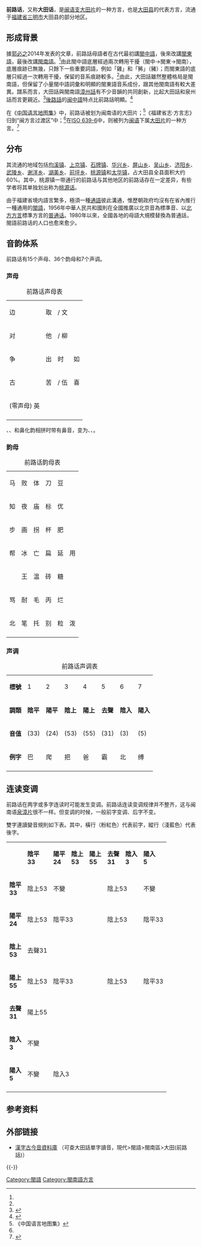 {{Infobox Language
|name= 前路话
|nativename= 大田话 {{lang|nan|Toà-chhâng-boē}}
|states= {{CHN}}[[福建省|福建省]][[三明市|三明市]]
|region= [[福建省|福建省]][[三明市|三明市]][[大田县|大田县]]
|speakers= 约20万
|date     = 1992年
|ref      = <ref>{{Cite web |url=http://www.fjsq.gov.cn/ShowText.asp?ToBook=3196&index=1666& |title=大田县志 第三十三篇　方　言 |access-date=2015-02-05 |archive-url=https://web.archive.org/web/20150205055343/http://www.fjsq.gov.cn/ShowText.asp?ToBook=3196&index=1666& |archive-date=2015-02-05 |dead-url=yes }}</ref><ref>{{Cite web |url=http://www.fjsq.gov.cn/ShowText.asp?ToBook=3196&index=143& |title=大田县志  卷四　人　口 |access-date=2015-02-05 |archive-url=https://web.archive.org/web/20150205060738/http://www.fjsq.gov.cn/ShowText.asp?ToBook=3196&index=143& |archive-date=2015-02-05 |dead-url=yes }}</ref>
|rank= 
|familycolor= 漢藏語系
|fam1= [[汉藏语系|汉藏语系]]
|fam2= [[汉语族|汉语族]]
|fam3= [[闽语支|闽语支]]
|fam4= [[闽南语|闽南语]]<ref name="Kwok 2014"/>
|fam5= [[大田片|大田片]]
|nation= 
|agency=
|map = 
|isoexception=dialect|iso6 =dtia}}

'''前路话'''，又称'''大田话'''，是[[闽语|闽语支]][[大田片|大田片]]的一种方言，也是[[大田县|大田县]]的代表方言，流通于[[福建省|福建省]][[三明市|三明市]]大田县的部分地区。

==形成背景==
據[[郭必之|郭必之]]2014年发表的文章，前路話母語者在古代最初講[[閩中語|閩中語]]，後來改講[[閩東語|閩東語]]，最後改講[[閩南語|閩南語]]。<ref name="Kwok 2014"/>由此閩中語底層經過兩次轉用干擾（閩中→閩東→閩南），底層痕跡已無幾，只餘下一些重要詞語，例如「雞」和「豨」（豬）；而閩東語的底層只經過一次轉用干擾，保留的音系痕跡較多。<ref name="Kwok 2014"/>由此，大田話雖然整體格局是閩南語，但保留了小量閩中語詞彙和明顯的閩東語音系成份，跟其他閩南語有較大差異。譜系而言，大田話與閩南語[[漳州話|漳州話]]有不少音韻的共同創新，比起大田話和泉州話而言更親近。<ref name="Kwok 2014">{{cite journal|title=大田（前路）話在閩語中的位置|last=[[郭必之|郭必之]]|journal=The 14th International Symposium on Chinese Languages and Linguistics (IsCLL-14)|publisher=[[中央研究院|中央研究院]]|location=台北|date=2014年|page=49-50|url=http://iscll-14.ling.sinica.edu.tw/files-pdf/Papers/Session1/Kwok.pdf|archiveurl=https://web.archive.org/web/20140611062946/http://iscll-14.ling.sinica.edu.tw/files-pdf/Papers/Session1/Kwok.pdf|archivedate=2014-06-11}}</ref>[[後路話|後路話]]的[[闽中語|闽中語]]特点比前路話明顯。<ref name="shengzhi">{{Cite web |url=http://www.fjsq.gov.cn/ShowText.asp?ToBook=196&index=8& |title=《福建省志·方言志》 |access-date=2015-02-05 |archive-url=https://web.archive.org/web/20150205101438/http://www.fjsq.gov.cn/ShowText.asp?ToBook=196&index=8& |archive-date=2015-02-05 |dead-url=yes }}</ref>

在《[[中国语言地图集|中国语言地图集]]》中，前路话被划为闽南语的大田片；<ref>《中国语言地图集》</ref>《福建省志·方言志》归到“闽方言过渡区”中；<ref name="shengzhi"/>在[[ISO_639-6|ISO 639-6]]中，则被列为[[闽语|闽语]]下属[[大田片|大田片]]的一种方言。<ref>{{Cite web |url=http://www.geolang.com/iso639-6/ |title=ISO 639-6 |accessdate=2015-02-05 |archive-date=2012-06-08 |archive-url=https://web.archive.org/web/20120608064529/http://www.geolang.com/iso639-6/ |dead-url=no }}</ref>

==分布==
其流通的地域包括[[均溪镇|均溪镇]]、[[上京镇|上京镇]]、[[石牌镇|石牌镇]]、[[华兴乡|华兴乡]]、[[屏山乡|屏山乡]]、[[吴山乡|吴山乡]]、[[济阳乡|济阳乡]]、[[武陵乡|武陵乡]]、[[谢洋乡|谢洋乡]]、[[湖美乡|湖美乡]]、[[前坪乡|前坪乡]]、[[桃源镇|桃源镇]]和[[太华镇|太华镇]]，占大田县全县面积大约60%。其中，桃源镇一带通行的前路话与其他地区的前路话存在一定差异，有些学者将其单独划出称为[[桃源话|桃源话]]。

由于福建省境内語言繁多，極須一種[[通語|通語]]彼此溝通，惟歷朝政府均沒有在省內推行一種通用的[[閩語|閩語]]，1956年中華人民共和國則在全國推廣以北京音為標準音、以[[官話|北方方言]]標準方言的[[普通话|普通话]]。1980年以來，全國各地的母語大規模替換為普通話，閩語前路话的人口也愈來愈少。

==音韵体系==
前路话有15个声母、36个韵母和7个声调。
===声母===
{| class="wikitable" border="1" style="text-align:center"
|+ 前路话声母表
|-
| {{IPA link|p}} 边 || {{IPA link|pʰ}} 取 || {{IPA link|b}}/{{IPA link|m}} 文 ||
|-
| {{IPA link|t}} 对 || {{IPA link|tʰ}} 他 || {{IPA link|l}}/{{IPA link|n}} 柳 ||
|-
| {{IPA link|ts}} 争 || {{IPA link|tsʰ}} 出 || {{IPA link|s}} 时 || {{IPA link|z}} 如
|-
| {{IPA link|k}} 古 || {{IPA link|kʰ}} 苦 || {{IPA link|g}}/{{IPA link|ŋ}} 伍 || {{IPA link|h}} 喜
|-
| (零声母) 英 || || ||
|-  
|}

{{IPA link|b}}、{{IPA link|l}}、{{IPA link|g}}和鼻化韵相拼时带有鼻音，变为{{IPA link|m}}、{{IPA link|n}}、{{IPA link|ŋ}}。
===韵母===
{| class="wikitable" border="1" style="text-align:center"
|+ 前路话韵母表
|-
| {{IPA link|a}} 马 || {{IPA link|ɛ}} 败 || {{IPA link|e}} 体 || {{IPA link|ɤ}} 刀 || {{IPA link|ɔ}} 豆 || 
|-
| {{IPA link|i}} 知 || {{IPA|ia}} 夜 || {{IPA|iɤ}} 庙 || {{IPA|iɔ}} 标 || {{IPA|iu}} 优 ||
|-
| {{IPA link|u}} 步 || {{IPA|ua}} 画 || {{IPA|uɛ}} 拐 || {{IPA|ue}}杯 || {{IPA|ui}} 肥 ||
|-
| {{IPA|ɑŋ}} 帮 || {{IPA|eŋ}} 冰 || {{IPA|oŋ}} 亡 || {{IPA|iŋ}} 扁 || {{IPA|iaŋ}} 延 || {{IPA|ioŋ}} 用
|-
| || {{IPA|uɑŋ}} 王 || {{IPA|ueŋ}} 温 || {{IPA|uŋ}} 砖 || {{IPA|ŋ̍}} 糖 || 
|-
| {{IPA|ã}} 骂 || {{IPA|ɛ̃}} 耐 || {{IPA|ɔ̃}} 毛 || {{IPA|iã}} 丙 || {{IPA|uã}} 烂 || 
|-
| {{IPA|aʔ}} 北 || {{IPA|eʔ}} 笔 || {{IPA|oʔ}} 托 || {{IPA|iaʔ}} 别 || {{IPA|ioʔ}} 粒 || {{IPA|uaʔ}} 泼
|-
|}

===声调===
{| class="wikitable"
|+ 前路话声调表
|-
|'''標號'''
|1
|2
|3
|4
|5
|6
|7
|-
|'''調類'''
|'''陰平'''
|'''陽平'''
|'''陰上'''
|'''陽上'''
|'''去聲'''
|'''陰入'''
|'''陽入'''
|-
|'''音值'''
|{{IPA|˧˧}} (33)
|{{IPA|˨˦}} (24)
|{{IPA|˥˧}} (53)
|{{IPA|˥˥}} (55)
|{{IPA|˧˩}} (31)
|{{IPA|˧}} (3)
|{{IPA|˥}} (5)
|-
|'''例字'''
| 巴
| 爬
| 把
| 爸
| 霸
| 北
| 缚
|-
|}

==连读变调==
前路话在两字或多字连读时可能发生变调。前路话连读变调规律并不整齐，这与闽南语[[泉漳片|泉漳片]]很不一样。但变调的时候，一般前字变调、后字不变。

雙字連讀變音規則如下表。其中，橫行（粉紅色）代表前字，縱行（淺藍色）代表後字。

{|class=wikitable
|-
| bgcolor="#BBFFFF"|
| bgcolor="#BBFFFF"|'''陰平<br />33'''
| bgcolor="#BBFFFF"|'''陽平<br />24'''
| bgcolor="#BBFFFF"|'''陰上<br />53'''
| bgcolor="#BBFFFF"|'''陽上<br />55'''
| bgcolor="#BBFFFF"|'''去聲<br />31'''
| bgcolor="#BBFFFF"|'''陰入<br />3'''
| bgcolor="#BBFFFF"|'''陽入<br />5'''
|-
| bgcolor="#FFBBFF"|'''陰平<br />33'''
|陰上53
|colspan="3"|不變
|colspan="2"|陰上53
|不變
|-
| bgcolor="#FFBBFF"|'''陽平<br />24'''
|陰上53
|colspan="3"|陰平33
|colspan="2"|陰上53
|陰平33
|-
| bgcolor="#FFBBFF"|'''陰上<br />53'''
|colspan="7"|去聲31
|-
| bgcolor="#FFBBFF"|'''陽上<br />55'''
|陰上53
|colspan="3"|陰平33
|colspan="2"|陰上53
|陰平33
|-
| bgcolor="#FFBBFF"|'''去聲<br />31'''
|colspan="7"|陽上55
|-
| bgcolor="#FFBBFF"|'''陰入<br />3'''
|colspan="7"|不變
|-
| bgcolor="#FFBBFF"|'''陽入<br />5'''
|不變
|colspan="6"|陰入3
|-
|}

==参考资料==
{{reflist|2}}

==外部链接==
*{{zh-tw}}[http://xiaoxue.iis.sinica.edu.tw/ccdb 漢字古今音資料庫] {{Wayback|url=http://xiaoxue.iis.sinica.edu.tw/ccdb |date=20200925100331 }}（可查大田話單字讀音，現代>閩語>閩南區>大田(前路話)）
{{-}}
{{闽南语|state=collapsed}}

[[Category:閩語|Category:閩語]]
[[Category:閩南語方言|Category:閩南語方言]]